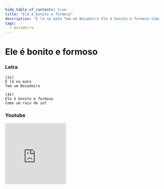 ```yaml
---
hide_table_of_contents: true
title: "Ele é bonito e formoso"
description: "Ê lá no mato Tem um Boiadeiro Ele é bonito e formoso Como um raio de sol"
tags:
  - boiadeiro
---
```


# Ele é bonito e formoso

### Letra

```text
(2x)
Ê lá no mato
Tem um Boiadeiro

(4x)
Ele é bonito e formoso
Como um raio de sol
```

### Youtube

<iframe
  width="200"
  height="200"
  src="https://www.youtube.com/embed/BSYoHBmhDB0"
  title="YouTube video player"
  frameborder="0"
  allow="accelerometer; autoplay; clipboard-write; encrypted-media; gyroscope; picture-in-picture; web-share"
  referrerpolicy="strict-origin-when-cross-origin"
  allowfullscreen
></iframe>